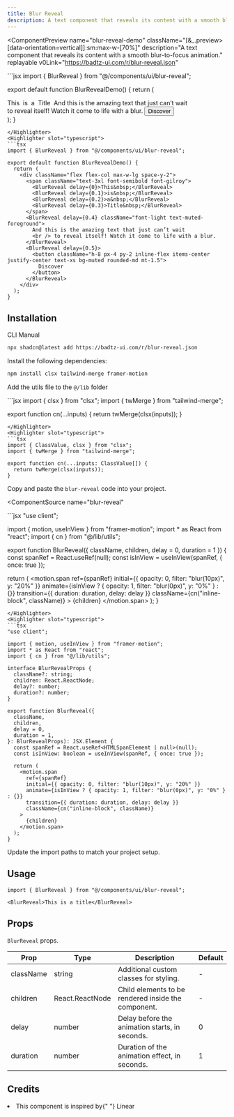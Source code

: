 ```yaml
---
title: Blur Reveal
description: A text component that reveals its content with a smooth blur-to-focus animation, activated by default when the text enters the viewport.
---
```


<ComponentPreview
  name="blur-reveal-demo"
  className="[&_.preview>[data-orientation=vertical]]:sm:max-w-[70%]"
  description="A text component that reveals its content with a smooth blur-to-focus animation."
  replayable
  v0Link="https://badtz-ui.com/r/blur-reveal.json"
>
<Highlighter slot="javascript">
```jsx
import { BlurReveal } from "@/components/ui/blur-reveal";

export default function BlurRevealDemo() {
  return (
    <div className="flex flex-col max-w-lg space-y-2">
      <span className="text-3xl font-semibold font-gilroy">
        <BlurReveal delay={0}>This&nbsp;</BlurReveal>
        <BlurReveal delay={0.1}>is&nbsp;</BlurReveal>
        <BlurReveal delay={0.2}>a&nbsp;</BlurReveal>
        <BlurReveal delay={0.3}>Title&nbsp;</BlurReveal>
      </span>
      <BlurReveal delay={0.4} className="font-light text-muted-foreground">
        And this is the amazing text that just can’t wait
        <br /> to reveal itself! Watch it come to life with a blur.
      </BlurReveal>
      <BlurReveal delay={0.5}>
        <button className="h-8 px-4 py-2 inline-flex items-center justify-center text-xs bg-muted rounded-md mt-1.5">
          Discover
        </button>
      </BlurReveal>
    </div>
  );
}
```
</Highlighter>
<Highlighter slot="typescript">
```tsx
import { BlurReveal } from "@/components/ui/blur-reveal";

export default function BlurRevealDemo() {
  return (
    <div className="flex flex-col max-w-lg space-y-2">
      <span className="text-3xl font-semibold font-gilroy">
        <BlurReveal delay={0}>This&nbsp;</BlurReveal>
        <BlurReveal delay={0.1}>is&nbsp;</BlurReveal>
        <BlurReveal delay={0.2}>a&nbsp;</BlurReveal>
        <BlurReveal delay={0.3}>Title&nbsp;</BlurReveal>
      </span>
      <BlurReveal delay={0.4} className="font-light text-muted-foreground">
        And this is the amazing text that just can’t wait
        <br /> to reveal itself! Watch it come to life with a blur.
      </BlurReveal>
      <BlurReveal delay={0.5}>
        <button className="h-8 px-4 py-2 inline-flex items-center justify-center text-xs bg-muted rounded-md mt-1.5">
          Discover
        </button>
      </BlurReveal>
    </div>
  );
}
```
</Highlighter>
</ComponentPreview>

## Installation

<Tabs defaultValue="cli">

<TabsList>
  <TabsTrigger value="cli">CLI</TabsTrigger>
  <TabsTrigger value="manual">Manual</TabsTrigger>
</TabsList>

<TabsContent value="cli">

```bash
npx shadcn@latest add https://badtz-ui.com/r/blur-reveal.json
```

</TabsContent>

<TabsContent value="manual">

<Steps>

<Step>Install the following dependencies:</Step>

```bash
npm install clsx tailwind-merge framer-motion
```

<Step>Add the utils file to the `@/lib` folder</Step>

<UtilsSource>
<Highlighter slot="javascript">
```jsx
import { clsx } from "clsx";
import { twMerge } from "tailwind-merge";

export function cn(...inputs) {
  return twMerge(clsx(inputs));
}
```
</Highlighter>
<Highlighter slot="typescript">
```tsx
import { ClassValue, clsx } from "clsx";
import { twMerge } from "tailwind-merge";

export function cn(...inputs: ClassValue[]) {
  return twMerge(clsx(inputs));
}
```
</Highlighter>
</UtilsSource>

<Step>Copy and paste the `blur-reveal` code into your project.</Step>

<ComponentSource
  name="blur-reveal"
>
<Highlighter slot="javascript">
```jsx
"use client";

import { motion, useInView } from "framer-motion";
import * as React from "react";
import { cn } from "@/lib/utils";

export function BlurReveal({ className, children, delay = 0, duration = 1 }) {
  const spanRef = React.useRef(null);
  const isInView = useInView(spanRef, { once: true });

  return (
    <motion.span
      ref={spanRef}
      initial={{ opacity: 0, filter: "blur(10px)", y: "20%" }}
      animate={isInView ? { opacity: 1, filter: "blur(0px)", y: "0%" } : {}}
      transition={{ duration: duration, delay: delay }}
      className={cn("inline-block", className)}
    >
      {children}
    </motion.span>
  );
}

```
</Highlighter>
<Highlighter slot="typescript">
```tsx
"use client";

import { motion, useInView } from "framer-motion";
import * as React from "react";
import { cn } from "@/lib/utils";

interface BlurRevealProps {
  className?: string;
  children: React.ReactNode;
  delay?: number;
  duration?: number;
}

export function BlurReveal({
  className,
  children,
  delay = 0,
  duration = 1,
}: BlurRevealProps): JSX.Element {
  const spanRef = React.useRef<HTMLSpanElement | null>(null);
  const isInView: boolean = useInView(spanRef, { once: true });

  return (
    <motion.span
      ref={spanRef}
      initial={{ opacity: 0, filter: "blur(10px)", y: "20%" }}
      animate={isInView ? { opacity: 1, filter: "blur(0px)", y: "0%" } : {}}
      transition={{ duration: duration, delay: delay }}
      className={cn("inline-block", className)}
    >
      {children}
    </motion.span>
  );
}
```

</Highlighter>
</ComponentSource>

<Step>Update the import paths to match your project setup.</Step>
</Steps>

</TabsContent>

</Tabs>

## Usage

```tsx
import { BlurReveal } from "@/components/ui/blur-reveal";
```

```tsx
<BlurReveal>This is a title</BlurReveal>
```

## Props

`BlurReveal` props.

| Prop      | Type            | Description                                         | Default |
| --------- | --------------- | --------------------------------------------------- | ------- |
| className | string          | Additional custom classes for styling.              | -       |
| children  | React.ReactNode | Child elements to be rendered inside the component. | -       |
| delay     | number          | Delay before the animation starts, in seconds.      | 0       |
| duration  | number          | Duration of the animation effect, in seconds.       | 1       |

## Credits

<li className="text-sm text-muted-foreground mt-4">
  This component is inspired by{" "}
  <MdxLink href="https://linear.app/">Linear</MdxLink>
</li>
